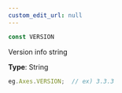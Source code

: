 ```yaml
---
custom_edit_url: null
---
```


```ts
const VERSION
```

<div className="bulma-tags">

</div>

Version info string

**Type**: String

```js
eg.Axes.VERSION;  // ex) 3.3.3
```

